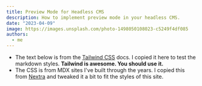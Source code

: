 ```yaml
---
title: Preview Mode for Headless CMS
description: How to implement preview mode in your headless CMS.
date: "2023-04-09"
image: https://images.unsplash.com/photo-1498050108023-c5249f4df085
authors:
  - me
---
```


<Callout>

- The text below is from the [Tailwind CSS](https://play.tailwindcss.com/uj1vGACRJA?layout=preview) docs. I copied it here to test the markdown styles. **Tailwind is awesome. You should use it.**
- The CSS is from MDX sites I've built through the years. I copied this from [Nextra](https://github.com/shuding/nextra) and tweaked it a bit to fit the styles of this site.

</Callout>
